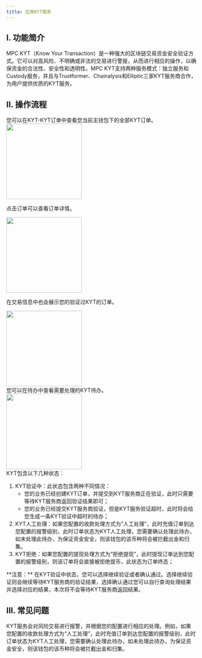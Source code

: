 ```yaml
---
title: 应用KYT服务
---
```


## I. 功能简介

MPC KYT（Know Your Transaction）是一种强大的区块链交易资金安全验证方式。它可以对高风险、不明确或非法的交易进行警报，从而进行相应的操作，以确保资金的合法性、安全性和透明性。MPC KYT支持两种服务模式：独立服务和Custody服务，并且与Trustformer、Chainalysis和Elliptic三家KYT服务商合作，为用户提供优质的KYT服务。

## II. 操作流程

<Steps>
<Step title="查看KYT订单">
您可以在KYT-KYT订单中查看您当前主钱包下的全部KYT订单。

<div className="w-full flex items-center justify-center">
<img src="/images/help-center/mpc-fil-node15_cn.png" width="200"/>
</div>

点击订单可以查看订单详情。

<div className="w-full flex items-center justify-center">
<img src="/images/help-center/mpc-fil-node14_cn.png" width="200"/>
</div>

在交易信息中也会展示您的验证过KYT的订单。

<div className="w-full flex items-center justify-center">
<img src="/images/help-center/mpc-fil-node17_cn.png" width="200"/>
</div>

</Step>
<Step title="处理KYT待办">
您可以在待办中查看需要处理的KYT待办。

<div className="w-full flex items-center justify-center">
<img src="/images/help-center/mpc-fil-node15_cn.png" width="200"/>
</div>

</Step>
<Step title="理解KYT状态">
KYT包含以下几种状态：

1. KYT验证中：此状态包含两种不同情况：
    - 您的业务已经创建KYT订单，并提交到KYT服务商正在验证，此时只需要等待KYT服务商返回验证结果即可；
    - 您的业务已经提交KYT服务商验证，但是KYT服务验证超时，此时将会给您生成一条KYT验证中超时的待办；
2. KYT人工处理：如果您配置的收款处理方式为“人工处理”，此时充值订单到达您配置的报警级别，此时订单状态为KYT人工处理，您需要确认处理此待办，如未处理此待办，为保证资金安全，则该钱包的该币种将会被拦截出金和归集。
3. KYT拒绝：如果您配置的提现处理方式为“拒绝提现”，此时提现订单达到您配置的报警级别，则该订单将会直接被拒绝提币，此状态为订单终态；

</Step>
</Steps>

<warning>
**注意：** 在KYT验证中状态，您可以选择继续验证或者确认通过。选择继续验证则会继续等待KYT服务商的验证结果，选择确认通过您可以自行查询处理结果并选择对应的结果，本次将不会等待KYT服务商返回结果。
</warning>

## III. 常见问题

<Accordion title="KYT服务如何处理风险交易？">
KYT服务会对风险交易进行报警，并根据您的配置进行相应的处理。例如，如果您配置的收款处理方式为“人工处理”，此时充值订单到达您配置的报警级别，此时订单状态为KYT人工处理，您需要确认处理此待办，如未处理此待办，为保证资金安全，则该钱包的该币种将会被拦截出金和归集。
</Accordion>